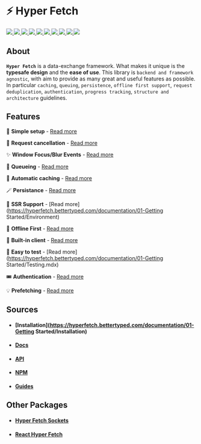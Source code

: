 # ⚡ Hyper Fetch

<p>
  <a href="https://bettertyped.com/">
    <img src="https://custom-icon-badges.demolab.com/static/v1?label=&message=BetterTyped&color=333&logo=BT" />
  </a>
  <a href="https://github.com/BetterTyped/hyper-fetch">
    <img src="https://custom-icon-badges.demolab.com/github/stars/BetterTyped/hyper-fetch?logo=star&color=118ab2" />
  </a>
  <a href="https://github.com/BetterTyped/hyper-fetch/blob/main/License.md">
    <img src="https://custom-icon-badges.demolab.com/github/license/BetterTyped/hyper-fetch?logo=law&color=yellow" />
  </a>
  <a href="https://www.npmjs.com/package/@hyper-fetch/core">
    <img src="https://custom-icon-badges.demolab.com/npm/v/@hyper-fetch/core.svg?logo=npm&color=e76f51" />
  </a>
  <a href="https://api.codeclimate.com/v1/badges/eade9435e75ecea0c004/test_coverage">
    <img src="https://api.codeclimate.com/v1/badges/eade9435e75ecea0c004/test_coverage" />
  </a>
  <a href="https://github.com/BetterTyped/hyper-fetch">
    <img src="https://custom-icon-badges.demolab.com/badge/typescript-%23007ACC.svg?logo=typescript&logoColor=white" />
  </a>
  <a href="https://github.com/BetterTyped/hyper-fetch">
    <img src="https://custom-icon-badges.demolab.com/badge/-REST-informational?logo=rss&color=11b8cc" />
  </a>
  <a href="https://github.com/BetterTyped/hyper-fetch">
    <img src="https://custom-icon-badges.demolab.com/badge/-GraphQL-E10098?logo=graphql&logoColor=white" />
  </a>
  <a href="https://gitter.im/hyper-fetch/community?utm_source=badge&utm_medium=badge&utm_campaign=pr-badge&utm_content=badge">
    <img src="https://custom-icon-badges.demolab.com/badge/chat%20-on%20gitter-brightgreen.svg?logo=gitter&color=blueviolet" />
  </a>
  <a href="https://www.npmjs.com/package/@hyper-fetch/core">
    <img src="https://custom-icon-badges.demolab.com/bundlephobia/minzip/@hyper-fetch/core?color=64BC4B&logo=package" />
  </a>
</p>

## About

**`Hyper Fetch`** is a data-exchange framework. What makes it unique is the **typesafe design** and the **ease of use**.
This library is `backend and framework agnostic`, with aim to provide as many great and useful features as possible. In
particular `caching`, `queuing`, `persistence`, `offline first support`, `request deduplication`, `authentication`,
`progress tracking`, `structure and architecture` guidelines.

## Features

🔮 **Simple setup** - [Read more](https://hyperfetch.bettertyped.com/guides/01-Basic/Setup.mdx)

🎯 **Request cancellation** - [Read more](https://hyperfetch.bettertyped.com/guides/02-Advanced/Cancellation.mdx)

✨ **Window Focus/Blur Events** -
[Read more](https://hyperfetch.bettertyped.com/guides/04-React/Window%20Focus%20&%20Blur)

🚀 **Queueing** - [Read more](https://hyperfetch.bettertyped.com/guides/02-Advanced/Queueing.mdx)

💎 **Automatic caching** - [Read more](https://hyperfetch.bettertyped.com/documentation/02-Core/Cache.mdx)

🪄 **Persistance** - [Read more](https://hyperfetch.bettertyped.com/guides/02-Advanced/Persistence.mdx)

🎊 **SSR Support** - [Read more](https://hyperfetch.bettertyped.com/documentation/01-Getting Started/Environment)

🔋 **Offline First** - [Read more](https://hyperfetch.bettertyped.com/guides/02-Advanced/Offline.mdx)

📡 **Built-in client** - [Read more](https://hyperfetch.bettertyped.com/documentation/02-Core/Client)

🧪 **Easy to test** - [Read more](https://hyperfetch.bettertyped.com/documentation/01-Getting Started/Testing.mdx)

🎟 **Authentication** - [Read more](https://hyperfetch.bettertyped.com/guides/01-Basic/Authentication.mdx)

💡 **Prefetching** - [Read more](https://hyperfetch.bettertyped.com/guides/02-Advanced/Prefetching)

## Sources

- #### [Installation](https://hyperfetch.bettertyped.com/documentation/01-Getting Started/Installation)
- #### [Docs](https://hyperfetch.bettertyped.com/)
- #### [API](https://hyperfetch.bettertyped.com/api/)
- #### [NPM](https://www.npmjs.com/package/@hyper-fetch/core)
- #### [Guides](https://hyperfetch.bettertyped.com/guides/01-Basic/Setup.mdx)

## Other Packages

- #### [Hyper Fetch Sockets](https://github.com/BetterTyped/hyper-fetch/tree/main/packages/sockets)
- #### [React Hyper Fetch](https://github.com/BetterTyped/hyper-fetch/tree/main/packages/react)
